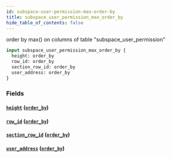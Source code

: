 ```yaml
---
id: subspace-user-permission-max-order-by
title: subspace_user_permission_max_order_by
hide_table_of_contents: false
---
```


order by max() on columns of table "subspace_user_permission"

```graphql
input subspace_user_permission_max_order_by {
  height: order_by
  row_id: order_by
  section_row_id: order_by
  user_address: order_by
}
```

### Fields

#### [`height`](#) ([`order_by`](../enums/order-by))

#### [`row_id`](#) ([`order_by`](../enums/order-by))

#### [`section_row_id`](#) ([`order_by`](../enums/order-by))

#### [`user_address`](#) ([`order_by`](../enums/order-by))
